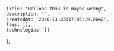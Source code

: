 
	title: "Hellooo this is maybe wrong",
	description: "",
	createdAt: '2020-11-23T17:05:19.264Z',
	tags: [],
	technologies: []
};
	